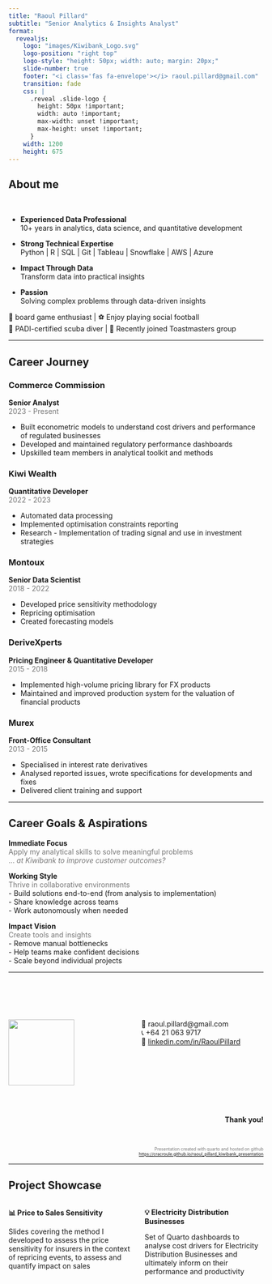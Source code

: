 ```yaml
---
title: "Raoul Pillard"
subtitle: "Senior Analytics & Insights Analyst"
format:
  revealjs:
    logo: "images/Kiwibank_Logo.svg"
    logo-position: "right top"
    logo-style: "height: 50px; width: auto; margin: 20px;"
    slide-number: true
    footer: "<i class='fas fa-envelope'></i> raoul.pillard@gmail.com"
    transition: fade
    css: |
      .reveal .slide-logo {
        height: 50px !important;
        width: auto !important;
        max-width: unset !important;
        max-height: unset !important;
      }
    width: 1200
    height: 675
---
```


## About me {.smaller}

<br>
  
- **Experienced Data Professional**  
  10+ years in analytics, data science, and quantitative development
  

- **Strong Technical Expertise**  
  Python | R | SQL | Git | Tableau | Snowflake | AWS | Azure
  

- **Impact Through Data**  
  Transform data into practical insights
  

- **Passion**  
  Solving complex problems through data-driven insights

::: {.fragment}
🎲 board game enthusiast | ⚽  Enjoy playing social football  
🤿 PADI-certified scuba diver | 🎤 Recently joined Toastmasters group  
:::

---

## Career Journey {.smaller}

::: {.panel-tabset}
### Commerce Commission  
**Senior Analyst**  
<span style="color: #777777;">2023 - Present</span>  

- Built econometric models to understand cost drivers and performance of regulated businesses 
- Developed and maintained regulatory performance dashboards  
- Upskilled team members in analytical toolkit and methods  

### Kiwi Wealth  
**Quantitative Developer**  
<span style="color: #777777;">2022 - 2023</span>  
  
- Automated data processing  
- Implemented optimisation constraints reporting  
- Research - Implementation of trading signal and use in investment strategies  

### Montoux  
**Senior Data Scientist**  
<span style="color: #777777;">2018 - 2022</span>  
  
- Developed price sensitivity methodology  
- Repricing optimisation  
- Created forecasting models  

### DeriveXperts  
**Pricing Engineer & Quantitative Developer**  
<span style="color: #777777;">2015 - 2018</span>  
  
- Implemented high-volume pricing library for FX products 
- Maintained and improved production system for the valuation of financial products

### Murex  
**Front-Office Consultant**    
<span style="color: #777777;">2013 - 2015</span>  
  
- Specialised in interest rate derivatives  
- Analysed reported issues, wrote specifications for developments and fixes  
- Delivered client training and support  
:::

---

## Career Goals & Aspirations {.smaller}

**Immediate Focus**  
<span style="color: #777777;">Apply my analytical skills to solve meaningful problems  
  ... *at Kiwibank to improve customer outcomes?*</span>  

**Working Style**  
<span style="color: #777777;">Thrive in collaborative environments</span>  
- Build solutions end-to-end (from analysis to implementation)  
- Share knowledge across teams  
- Work autonomously when needed  

**Impact Vision**  
<span style="color: #777777;">Create tools and insights</span>  
- Remove manual bottlenecks  
- Help teams make confident decisions  
- Scale beyond individual projects  

---


<br><br><br>

:::: {.columns}

::: {.column width="50%"}
![](images/Kiwibank_Logo.svg){width=130px}  
:::
  
::: {.column width="50%"}  
📧 raoul.pillard@gmail.com  
📞 +64 21 063 9717  
🔗 [linkedin.com/in/RaoulPillard](https://linkedin.com/in/RaoulPillard)  

:::

::::

<br>

::: {.fragment}
<span style="display: block; text-align: right;">**Thank you!** </span>
::::

<br>


<span style="display: block; text-align: right; font-size: 0.6em; color: #777777;">
  Presentation created with quarto and hosted on github  
  [https://cracroule.github.io/raoul_pillard_kiwibank_presentation](https://cracroule.github.io/raoul_pillard_kiwibank_presentation)
</span>

<!-- <span style="display: block; text-align: right;">:</span> -->
<!-- <span style="display: block; text-align: right;"></span> -->




---

## Project Showcase {.smaller}


::::: {.columns}

::: {.fragment}
:::: {.column}
**📊 Price to Sales Sensitivity**  

Slides covering the method I developed to assess the price sensitivity for insurers in the context of repricing events, to assess and quantify impact on sales
::::
:::

::: {.fragment}
:::: {.column}
**💡 Electricity Distribution Businesses **  

Set of Quarto dashboards to analyse cost drivers for Electricity Distribution Businesses and ultimately inform on their performance and productivity  
::::
::: 

:::::
